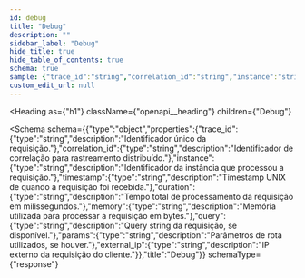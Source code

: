 ```yaml
---
id: debug
title: "Debug"
description: ""
sidebar_label: "Debug"
hide_title: true
hide_table_of_contents: true
schema: true
sample: {"trace_id":"string","correlation_id":"string","instance":"string","timestamp":"string","duration":"string","memory":"string","query":"string","params":"string","external_ip":"string"}
custom_edit_url: null
---
```


<!-- DO NOT EDIT THIS FILE DIRECTLY! -->
<!-- IT IS AUTOMATICALLY GENERATED FROM THE YAML FILES IN THE OAS FOLDER -->
<!-- These files are automatically generated by npm `run apidocs` scripts. -->
<!-- Any manual changes will be lost on the next automatic generation. -->
<!-- To modify the documentation or the OpenAPI specification, edit the appropriate source files in the `oas` folder. -->


<Heading
  as={"h1"}
  className={"openapi__heading"}
  children={"Debug"}
>
</Heading>





<Schema
  schema={{"type":"object","properties":{"trace_id":{"type":"string","description":"Identificador único da requisição."},"correlation_id":{"type":"string","description":"Identificador de correlação para rastreamento distribuído."},"instance":{"type":"string","description":"Identificador da instância que processou a requisição."},"timestamp":{"type":"string","description":"Timestamp UNIX de quando a requisição foi recebida."},"duration":{"type":"string","description":"Tempo total de processamento da requisição em milissegundos."},"memory":{"type":"string","description":"Memória utilizada para processar a requisição em bytes."},"query":{"type":"string","description":"Query string da requisição, se disponível."},"params":{"type":"string","description":"Parâmetros de rota utilizados, se houver."},"external_ip":{"type":"string","description":"IP externo da requisição do cliente."}},"title":"Debug"}}
  schemaType={"response"}
>
  
</Schema>

